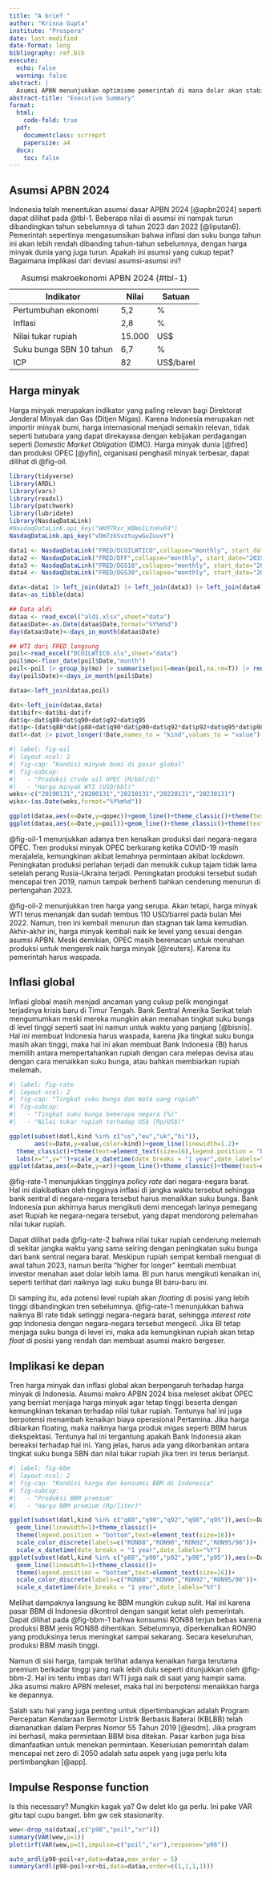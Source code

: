 ```yaml
---
title: "A brief "
author: "Krisna Gupta"
institute: "Prospera"
date: last-modified
date-format: long
bibliography: ref.bib
execute: 
  echo: false
  warning: false
abstract: |
  Asumsi APBN menunjukkan optimisme pemerintah di mana dolar akan stabil di 15000 Rp/US\$, inflasi di 2,8% dan suku bunga di kisaran 6,7\%. Akan tetapi, situasi global menunjukkan adanya kemungkinan suku bunga internasional yang tetap tinggi untuk waktu yang lama (_higher for longer_). Di samping itu, kemungkinan adanya tekanan harga minyak internasional akibat OPEC yang masih menahan produksi juga dapat berdampak pada pasar minyak bumi di dalam negeri. Mengingat Indonesia saat ini _net importer_, maka akan sangat penting menjaga nilai tukar dari ketidakpastian global.
abstract-title: "Executive Summary"
format:
  html:
    code-fold: true
  pdf:
    documentclass: scrreprt
    papersize: a4
  docx:
    toc: false
---
```


## Asumsi APBN 2024

Indonesia telah menentukan asumsi dasar APBN 2024 [@apbn2024] seperti dapat dilihat pada @tbl-1. Beberapa nilai di asumsi ini nampak turun dibandingkan tahun sebelumnya di tahun 2023 dan 2022 [@liputan6]. Pemerintah sepertinya mengasumsikan bahwa inflasi dan suku bunga tahun ini akan lebih rendah dibanding tahun-tahun sebelumnya, dengan harga minyak dunia yang juga turun. Apakah ini asumsi yang cukup tepat? Bagaimana implikasi dari deviasi asumsi-asumsi ini?

| Indikator | Nilai | Satuan |
| ------- | ----- | --- |
| Pertumbuhan ekonomi | 5,2 | % |
| Inflasi | 2,8 | % |
| Nilai tukar rupiah | 15.000 | US\$ |
| Suku bunga SBN 10 tahun | 6,7 | % |
| ICP | 82 | US\$/barel |

: Asumsi makroekonomi APBN 2024 {#tbl-1}

## Harga minyak

Harga minyak merupakan indikator yang paling relevan bagi Direktorat Jenderal Minyak dan Gas (Ditjen Migas). Karena Indonesia merupakan net importir minyak bumi, harga internasional menjadi semakin relevan, tidak seperti batubara yang dapat direkayasa dengan kebijakan perdagangan seperti _Domestic Market Obligation_ (DMO). Harga minyak dunia [@fred] dan produksi OPEC [@yfin], organisasi penghasil minyak terbesar, dapat dilihat di @fig-oil.

```r
library(tidyverse)
library(ARDL)
library(vars)
library(readxl)
library(patchwork)
library(lubridate)
library(NasdaqDataLink)
#NasdaqDataLink.api_key("WKM7Rxc_WBWe1LYnHxR4")
NasdaqDataLink.api_key("vDm7zkSvztuywGuZuuvY")

```

```r

data1 <- NasdaqDataLink("FRED/DCOILWTICO",collapse="monthly", start_date="2019-01-01",order = "asc") |> rename(wti=Value)
data2 <- NasdaqDataLink("FRED/DFF",collapse="monthly", start_date="2019-01-01",order = "asc") |> rename(fedrate=Value)
data3 <- NasdaqDataLink("FRED/DGS10",collapse="monthly", start_date="2019-01-01",order = "asc") |> rename(b10=Value)
data4 <- NasdaqDataLink("FRED/DGS30",collapse="monthly", start_date="2019-01-01",order = "asc") |> rename(b30=Value)

data<-data1 |> left_join(data2) |> left_join(data3) |> left_join(data4)
data<-as_tibble(data)

## Data aldi
dataa <- read_excel("aldi.xlsx",sheet="data")
dataa$Date<-as.Date(dataa$Date,format="%Y%m%d")
day(dataa$Date)<-days_in_month(dataa$Date)

## WTI dari FRED langsung
poil<-read_excel("DCOILWTICO.xls",sheet="data")
poil$mo<-floor_date(poil$Date,"month")
poil<-poil |> group_by(mo) |> summarise(poil=mean(poil,na.rm=T)) |> rename(Date=mo)
day(poil$Date)<-days_in_month(poil$Date)

dataa<-left_join(dataa,poil)

dat<-left_join(dataa,data)
dat$bifr<-dat$bi-dat$fr
dat$q<-dat$q88+dat$q90+dat$q92+dat$q95
dat$p<-(dat$q88*dat$p88+dat$q90*dat$p90+dat$q92*dat$p92+dat$q95*dat$p98)/dat$q
datl<-dat |> pivot_longer(!Date,names_to = "kind",values_to = "value")

```

```r
#| label: fig-oil
#| layout-ncol: 2
#| fig-cap: "Kondisi minyak bumi di pasar global"
#| fig-subcap:
#|   - "Produksi crude oil OPEC (M/bbl/d)"
#|   - "Harga minyak WTI (USD/bbl)"
weks<-c("20190131","20200131","20210131","20220131","20230131")
wiks<-(as.Date(weks,format="%Y%m%d"))

ggplot(dataa,aes(x=Date,y=qopec))+geom_line()+theme_classic()+theme(text=element_text(size=16))+labs(x="",y="")+scale_x_datetime(date_breaks = "1 year",date_labels="%Y")
ggplot(dataa,aes(x=Date,y=poil))+geom_line()+theme_classic()+theme(text=element_text(size=16))+labs(x="",y="")+scale_x_datetime(date_breaks = "1 year",date_labels="%Y")

```

@fig-oil-1 menunjukkan adanya tren kenaikan produksi dari negara-negara OPEC. Tren produksi minyak OPEC berkurang ketika COVID-19 masih merajalela, kemungkinan akibat lemahnya permintaan akibat _lockdown_. Peningkatan produksi perlahan terjadi dan menukik cukup tajam tidak lama setelah perang Rusia-Ukraina terjadi. Peningkatan produksi tersebut sudah mencapai tren 2019, namun tampak berhenti bahkan cenderung menurun di pertengahan 2023.

@fig-oil-2 menunjukkan tren harga yang serupa. Akan tetapi, harga minyak WTI terus menanjak dan sudah tembus 110 USD/barrel pada bulan Mei 2022. Namun, tren ini kembali menurun dan stagnan tak lama kemudian. Akhir-akhir ini, harga minyak kembali naik ke level yang sesuai dengan asumsi APBN. Meski demikian, OPEC masih berenacan untuk menahan produksi untuk mengerek naik harga minyak [@reuters]. Karena itu pemerintah harus waspada.

## Inflasi global

Inflasi global masih menjadi ancaman yang cukup pelik mengingat terjadinya krisis baru di Timur Tengah. Bank Sentral Amerika Serikat telah mengumumkan meski mereka mungkin akan menahan tingkat suku bunga di level tinggi seperti saat ini namun untuk waktu yang panjang [@bisnis]. Hal ini membuat Indonesia harus waspada, karena jika tingkat suku bunga masih akan tinggi, maka hal ini akan membuat Bank Indonesia (BI) harus memilih antara mempertahankan rupiah dengan cara melepas devisa atau dengan cara menaikkan suku bunga, atau bahkan membiarkan rupiah melemah.

<script type="text/javascript" src="https://ssl.gstatic.com/trends_nrtr/3523_RC02/embed_loader.js"></script> <script type="text/javascript"> trends.embed.renderExploreWidget("TIMESERIES", {"comparisonItem":[{"keyword":"/m/09jx2","geo":"","time":"today 5-y"}],"category":0,"property":""}, {"exploreQuery":"date=today%205-y&q=%2Fm%2F09jx2&hl=en","guestPath":"https://trends.google.co.id:443/trends/embed/"}); </script>

```r
#| label: fig-rate
#| layout-ncol: 2
#| fig-cap: "Tingkat suku bunga dan mata uang rupiah"
#| fig-subcap:
#|   - "Tingkat suku bunga beberapa negara (%)"
#|   - "Nilai tukar rupiah terhadap US$ (Rp/US$)"

ggplot(subset(datl,kind %in% c("us","eu","uk","bi")),
       aes(x=Date,y=value,color=kind))+geom_line(linewidth=1.2)+
  theme_classic()+theme(text=element_text(size=16),legend.position = "bottom")+
  labs(x="",y="")+scale_x_datetime(date_breaks = "1 year",date_labels="%Y")
ggplot(dataa,aes(x=Date,y=xr))+geom_line()+theme_classic()+theme(text=element_text(size=16))+labs(x="",y="")+scale_x_datetime(date_breaks = "1 year",date_labels="%Y")
```

@fig-rate-1 menunjukkan tingginya _policy rate_ dari negara-negara barat. Hal ini diakibatkan oleh tingginya inflasi di jangka waktu tersebut sehingga bank sentral di negara-negara tersebut harus menaikkan suku bunga. Bank Indonesia pun akhirnya harus mengikuti demi mencegah larinya pemegang aset Rupiah ke negara-negara tersebut, yang dapat mendorong pelemahan nilai tukar rupiah. 

Dapat dilihat pada @fig-rate-2 bahwa nilai tukar rupiah cenderung melemah di sekitar jangka waktu yang sama seiring dengan peningkatan suku bunga dari bank sentral negara barat. Meskipun rupiah sempat kembali menguat di awal tahun 2023, namun berita "higher for longer" kembali membuat investor menahan aset dolar lebih lama. BI pun harus mengikuti kenaikan ini, seperti terlihat dari naiknya lagi suku bunga BI baru-baru ini.

Di samping itu, ada potensi level rupiah akan _floating_ di posisi yang lebih tinggi dibandingkan tren sebelumnya. @fig-rate-1 menunjukkan bahwa naiknya BI rate tidak setinggi negara-negara barat, sehingga _interest rate gap_ Indonesia dengan negara-negara tersebut mengecil. Jika BI tetap menjaga suku bunga di level ini, maka ada kemungkinan rupiah akan tetap _float_ di posisi yang rendah dan membuat asumsi makro bergeser.

## Implikasi ke depan

Tren harga minyak dan inflasi global akan berpengaruh terhadap harga minyak di Indonesia. Asumsi makro APBN 2024 bisa meleset akibat OPEC yang berniat menjaga harga minyak agar tetap tinggi beserta dengan kemungkinan tekanan terhadap nilai tukar rupiah. Tentunya hal ini juga berpotensi  menambah kenaikan biaya operasional Pertamina. Jika harga dibiarkan floating, maka naiknya harga produk migas seperti BBM harus diekspektasi. Tentunya hal ini tergantung apakah Bank Indonesia akan bereaksi terhadap hal ini. Yang jelas, harus ada yang dikorbankan antara tingkat suku bunga SBN dan nilai tukar rupiah jika tren ini terus berlanjut.

```r
#| label: fig-bbm
#| layout-ncol: 2
#| fig-cap: "Kondisi harga dan konsumsi BBM di Indonesia"
#| fig-subcap:
#|   - "Produksi BBM premium"
#|   - "Harga BBM premium (Rp/liter)"

ggplot(subset(datl,kind %in% c("q88","q90","q92","q98","q95")),aes(x=Date,y=value,color=kind))+
  geom_line(linewidth=1)+theme_classic()+
  theme(legend.position = "bottom",text=element_text(size=16))+
  scale_color_discrete(labels=c("RON88","RON90","RON92","RON95/98"))+
  scale_x_datetime(date_breaks = "1 year",date_labels="%Y")
ggplot(subset(datl,kind %in% c("p88","p90","p92","p98","p95")),aes(x=Date,y=value,color=kind))+
  geom_line(linewidth=1)+theme_classic()+
  theme(legend.position = "bottom",text=element_text(size=16))+
  scale_color_discrete(labels=c("RON88","RON90","RON92","RON95/98"))+
  scale_x_datetime(date_breaks = "1 year",date_labels="%Y")
```

Melihat dampaknya langsung ke BBM mungkin cukup sulit. Hal ini karena pasar BBM di Indonesia dikontrol dengan sangat ketat oleh pemerintah. Dapat dilihat pada @fig-bbm-1 bahwa konsumsi RON88 terjun bebas karena produksi BBM jenis RON88 dihentikan. Sebelumnya, diperkenalkan RON90 yang produksinya terus meningkat sampai sekarang. Secara keseluruhan, produksi BBM masih tinggi.

Namun di sisi harga, tampak terlihat adanya kenaikan harga terutama premium berkadar tinggi yang naik lebih dulu seperti ditunjukkan oleh @fig-bbm-2. Hal ini tentu imbas dari WTI juga naik di saat yang hampir sama. Jika asumsi makro APBN meleset, maka hal ini berpotensi menaikkan harga ke depannya.

Salah satu hal yang juga penting untuk dipertimbangkan adalah Program Percepatan Kendaraan Bermotor Listrik Berbasis Baterai (KBLBB) telah diamanatkan dalam Perpres Nomor 55 Tahun 2019 [@esdm]. Jika program ini berhasil, maka permintaan BBM bisa ditekan. Pasar karbon juga bisa dimanfaatkan untuk menekan permintaan. Keseriusan pemerintah dalam mencapai net zero di 2050 adalah satu aspek yang juga perlu kita pertimbangkan [@app].

## Impulse Response function

Is this necessary? Mungkin kagak ya? Gw delet klo ga perlu. Ini pake VAR gitu tapi cupu banget. blm gw cek stasionarity.

```r
wew<-drop_na(dataa[,c("p98","poil","xr")])
summary(VAR(wew,p=1))
plot(irf(VAR(wew,p=1),impulse=c("poil","xr"),response="p98"))
```

```r
auto_ardl(p98~poil+xr,data=dataa,max_order = 5)
summary(ardl(p98~poil+xr+bi,data=dataa,order=c(1,1,1,1)))
```



